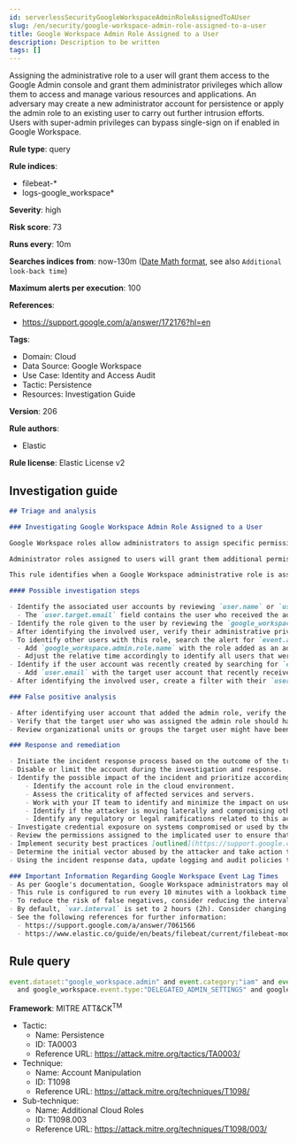 ```yaml
---
id: serverlessSecurityGoogleWorkspaceAdminRoleAssignedToAUser
slug: /en/security/google-workspace-admin-role-assigned-to-a-user
title: Google Workspace Admin Role Assigned to a User
description: Description to be written
tags: []
---
```


<div id="google-workspace-admin-role-assigned-to-a-user"></div>

Assigning the administrative role to a user will grant them access to the Google Admin console and grant them administrator privileges which allow them to access and manage various resources and applications. An adversary may create a new administrator account for persistence or apply the admin role to an existing user to carry out further intrusion efforts. Users with super-admin privileges can bypass single-sign on if enabled in Google Workspace.

**Rule type**: query

**Rule indices**: 

* filebeat-*
* logs-google_workspace*

**Severity**: high

**Risk score**: 73

**Runs every**: 10m

**Searches indices from**: now-130m ([Date Math format](((ref))/common-options.html#date-math), see also <DocLink id="serverlessSecurityRulesUiCreate" section="set-the-rules-schedule">`Additional look-back time`</DocLink>)

**Maximum alerts per execution**: 100

**References**: 

* https://support.google.com/a/answer/172176?hl=en

**Tags**: 

* Domain: Cloud
* Data Source: Google Workspace
* Use Case: Identity and Access Audit
* Tactic: Persistence
* Resources: Investigation Guide

**Version**: 206

**Rule authors**: 

* Elastic

**Rule license**: Elastic License v2

## Investigation guide

```markdown
## Triage and analysis

### Investigating Google Workspace Admin Role Assigned to a User

Google Workspace roles allow administrators to assign specific permissions to users or groups. These assignments should follow the principle of least privilege (PoLP). Admin roles in Google Workspace grant users access to the Google Admin console, where more domain-wide settings are accessible. Google Workspace contains prebuilt administrator roles for performing business functions related to users, groups, and services. Custom administrator roles can be created when prebuilt roles are not sufficient.

Administrator roles assigned to users will grant them additional permissions and privileges within the Google Workspace domain. Administrative roles also give users access to the admin console, where domain-wide settings can be adjusted. Threat actors might rely on these new privileges to advance their intrusion efforts and laterally move throughout the organization. Users with unexpected administrative privileges may also cause operational dysfunction if unfamiliar settings are adjusted without warning.

This rule identifies when a Google Workspace administrative role is assigned to a user.

#### Possible investigation steps

- Identify the associated user accounts by reviewing `user.name` or `user.email` fields in the alert.
  - The `user.target.email` field contains the user who received the admin role.
- Identify the role given to the user by reviewing the `google_workspace.admin.role.name` field in the alert.
- After identifying the involved user, verify their administrative privileges are scoped properly.
- To identify other users with this role, search the alert for `event.action: ASSIGN_ROLE`.
  - Add `google_workspace.admin.role.name` with the role added as an additional filter.
  - Adjust the relative time accordingly to identify all users that were assigned this admin role.
- Identify if the user account was recently created by searching for `event.action: CREATE_USER`.
  - Add `user.email` with the target user account that recently received this new admin role.
- After identifying the involved user, create a filter with their `user.name` or `user.target.email`. Review the last 48 hours of their activity for anything that may indicate a compromise.

### False positive analysis

- After identifying user account that added the admin role, verify the action was intentional.
- Verify that the target user who was assigned the admin role should have administrative privileges in Google Workspace.
- Review organizational units or groups the target user might have been added to and ensure the admin role permissions align.

### Response and remediation

- Initiate the incident response process based on the outcome of the triage.
- Disable or limit the account during the investigation and response.
- Identify the possible impact of the incident and prioritize accordingly; the following actions can help you gain context:
    - Identify the account role in the cloud environment.
    - Assess the criticality of affected services and servers.
    - Work with your IT team to identify and minimize the impact on users.
    - Identify if the attacker is moving laterally and compromising other accounts, servers, or services.
    - Identify any regulatory or legal ramifications related to this activity.
- Investigate credential exposure on systems compromised or used by the attacker to ensure all compromised accounts are identified. Reset passwords or delete API keys as needed to revoke the attacker's access to the environment. Work with your IT teams to minimize the impact on business operations during these actions.
- Review the permissions assigned to the implicated user to ensure that the least privilege principle is being followed.
- Implement security best practices [outlined](https://support.google.com/a/answer/7587183) by Google.
- Determine the initial vector abused by the attacker and take action to prevent reinfection via the same vector.
- Using the incident response data, update logging and audit policies to improve the mean time to detect (MTTD) and the mean time to respond (MTTR).

### Important Information Regarding Google Workspace Event Lag Times
- As per Google's documentation, Google Workspace administrators may observe lag times ranging from minutes up to 3 days between the time of an event's occurrence and the event being visible in the Google Workspace admin/audit logs.
- This rule is configured to run every 10 minutes with a lookback time of 130 minutes.
- To reduce the risk of false negatives, consider reducing the interval that the Google Workspace (formerly G Suite) Filebeat module polls Google's reporting API for new events.
- By default, `var.interval` is set to 2 hours (2h). Consider changing this interval to a lower value, such as 10 minutes (10m).
- See the following references for further information:
  - https://support.google.com/a/answer/7061566
  - https://www.elastic.co/guide/en/beats/filebeat/current/filebeat-module-google_workspace.html
```

## Rule query

```js
event.dataset:"google_workspace.admin" and event.category:"iam" and event.action:"ASSIGN_ROLE"
  and google_workspace.event.type:"DELEGATED_ADMIN_SETTINGS" and google_workspace.admin.role.name : *_ADMIN_ROLE

```

**Framework**: MITRE ATT&CK<sup>TM</sup>

* Tactic:
    * Name: Persistence
    * ID: TA0003
    * Reference URL: https://attack.mitre.org/tactics/TA0003/
* Technique:
    * Name: Account Manipulation
    * ID: T1098
    * Reference URL: https://attack.mitre.org/techniques/T1098/
* Sub-technique:
    * Name: Additional Cloud Roles
    * ID: T1098.003
    * Reference URL: https://attack.mitre.org/techniques/T1098/003/

